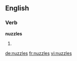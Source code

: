 ==English==

===Verb===
'''nuzzles'''

# {{third-person singular of|nuzzle}}

[[de:nuzzles]]
[[fr:nuzzles]]
[[vi:nuzzles]]